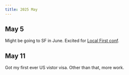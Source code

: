 ```yaml
---
title: 2025 May
---
```


## May 5

Might be going to SF in June. Excited for [Local First conf](https://localfirstconf.com).

## May 11

Got my first ever US vistor visa. Other than that, more work.
